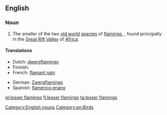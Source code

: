 ==English==
{{rfi}}
{{wikipedia}}
{{wikispecies|Phoenicopterus minor}}
===Noun===
{{en-noun|head=[[lesser]] [[flamingo]]}}

# The smaller of the two [[old world]] [[species]] of [[flamingo]], {{taxlink|Phoenicopterus minor|species}}, found principally in the [[Great Rift Valley]] of [[Africa]].

====Translations====
{{trans-top|the smaller of the two old world species of flamingo}}
* Dutch: [[dwergflamingo]] {{m}}
* Finnish: {{t+|fi|pikkuflamingo}}
* French: [[flamant nain]] {{m}}
{{trans-mid}}
* German: [[Zwergflamingo]]
* Spanish: [[flamenco enano]] {{m}}
{{trans-bottom}}

[[Category:English nouns]]
[[Category:en:Birds]]

[[pl:lesser flamingo]]
[[fi:lesser flamingo]]
[[ta:lesser flamingo]]